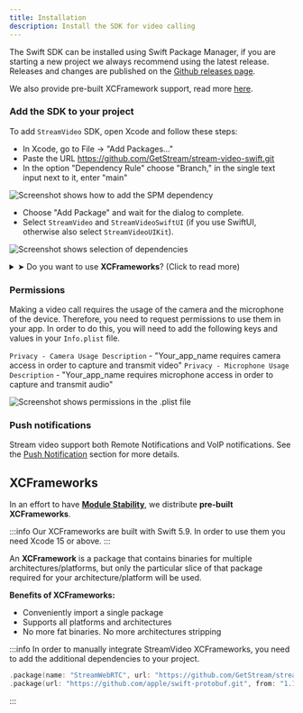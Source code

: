 ```yaml
---
title: Installation
description: Install the SDK for video calling
---
```


The Swift SDK can be installed using Swift Package Manager, if you are starting a new project we always recommend using the latest release.
Releases and changes are published on the [Github releases page](https://github.com/GetStream/stream-video-swift/releases).

We also provide pre-built XCFramework support, read more [here](#xcframeworks).

### Add the SDK to your project

To add `StreamVideo` SDK, open Xcode and follow these steps:

- In Xcode, go to File -> "Add Packages..."
- Paste the URL https://github.com/GetStream/stream-video-swift.git
- In the option "Dependency Rule" choose "Branch," in the single text input next to it, enter "main"

![Screenshot shows how to add the SPM dependency](../assets/spm.png)

- Choose "Add Package" and wait for the dialog to complete.
- Select `StreamVideo` and `StreamVideoSwiftUI` (if you use SwiftUI, otherwise also select `StreamVideoUIKit`).

![Screenshot shows selection of dependencies](../assets/spm_select.png)

<details><summary>➤ Do you want to use <b>XCFrameworks</b>? (Click to read more)</summary>
<p>

:::caution
Our XCFrameworks are built with **Swift 5.9**. In order to use them you need **Xcode 15** or above
:::

You can learn more about [our Module Stable XCFrameworks here](#xcframeworks)

- Use the URL https://github.com/getstream/stream-video-swift-spm.git

</p>
</details>

### Permissions

Making a video call requires the usage of the camera and the microphone of the device. Therefore, you need to request permissions to use them in your app. In order to do this, you will need to add the following keys and values in your `Info.plist` file.

`Privacy - Camera Usage Description` - "Your_app_name requires camera access in order to capture and transmit video"
`Privacy - Microphone Usage Description` - "Your_app_name requires microphone access in order to capture and transmit audio"

![Screenshot shows permissions in the .plist file](../assets/permissions.png)

### Push notifications

Stream video support both Remote Notifications and VoIP notifications. See the [Push Notification](../../advanced/push-notifications) section for more details.

## XCFrameworks

In an effort to have [**Module Stability**](https://www.swift.org/blog/library-evolution/), we distribute **pre-built XCFrameworks**.

:::info
Our XCFrameworks are built with Swift 5.9. In order to use them you need Xcode 15 or above.
:::

An **XCFramework** is a package that contains binaries for multiple architectures/platforms, but only the particular slice of that package required for your architecture/platform will be used.

**Benefits of XCFrameworks:**
- Conveniently import a single package
- Supports all platforms and architectures
- No more fat binaries. No more architectures stripping

:::info
In order to manually integrate StreamVideo XCFrameworks, you need to add the additional dependencies to your project.

```swift
.package(name: "StreamWebRTC", url: "https://github.com/GetStream/stream-video-swift-webrtc.git", .exact("114.5735.8")),
.package(url: "https://github.com/apple/swift-protobuf.git", from: "1.18.0")
```
:::
